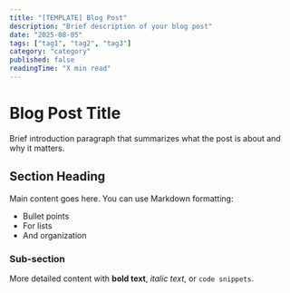 ```yaml
---
title: "[TEMPLATE] Blog Post"
description: "Brief description of your blog post"
date: "2025-08-05"
tags: ["tag1", "tag2", "tag3"]
category: "category"
published: false
readingTime: "X min read"
---
```


# Blog Post Title

Brief introduction paragraph that summarizes what the post is about and why it matters.

## Section Heading

Main content goes here. You can use Markdown formatting:
- Bullet points
- For lists
- And organization

### Sub-section

More detailed content with **bold text**, *italic text*, or `code snippets`.

